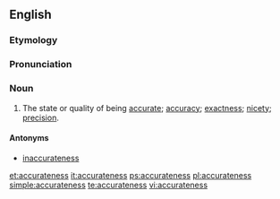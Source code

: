 ==English==

===Etymology===
{{suffix|accurate|ness}}

===Pronunciation===
{{a|US}} {{IPA|/ˈæk.jə.ɹət.nəs/}}

===Noun===
{{en-noun|-}}

# The state or quality of being [[accurate]]; [[accuracy]]; [[exactness]]; [[nicety]]; [[precision]].

====Antonyms====
* [[inaccurateness]]

[[et:accurateness]]
[[it:accurateness]]
[[ps:accurateness]]
[[pl:accurateness]]
[[simple:accurateness]]
[[te:accurateness]]
[[vi:accurateness]]